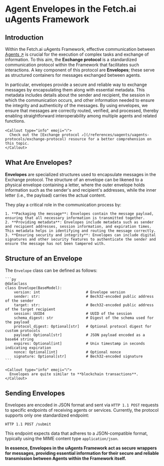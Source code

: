 
# Agent Envelopes in the Fetch.ai uAgents Framework

## Introduction

Within the Fetch.ai uAgents Framework, effective communication between [Agents ↗️](/guides/agents/getting-started/whats-an-agent) is crucial for the execution of complex tasks and exchange of information. To this aim, the **Exchange protocol** is a standardized communication protocol within the Framework that facilitates such interactions. A key component of this protocol are **Envelopes**; these serve as structured containers for messages exchanged between agents.

In particular, envelopes provide a secure and reliable way to exchange messages by encapsulating them along with essential metadata. This metadata includes details about the sender and recipient, the session in which the communication occurs, and other information needed to ensure the integrity and authenticity of the messages. By using envelopes, we ensure that messages are correctly routed, verified, and processed, thereby enabling straightforward interoperability among multiple agents and related functions.

    <Callout type="info" emoji="ℹ️">
      Check out the [Exchange protocol ↗️](/references/uagents/uagents-protocols/exchange-protocol) resource for a better comprehension on this topic.
    </Callout>

## What Are Envelopes?

**Envelopes** are specialized structures used to encapsulate messages in the Exchange protocol. The structure of an envelope can be likened to a physical envelope containing a letter, where the outer envelope holds information such as the sender's and recipient's addresses, while the inner letter (i.e., the payload) carries the actual content.

They play a critical role in the communication process by:

    1. **Packaging the message**: Envelopes contain the message payload, ensuring that all necessary information is transmitted together.
    2. **Providing metadata**: Envelopes include metadata such as sender and recipient addresses, session information, and expiration times. This metadata helps in identifying and routing the message correctly.
    3. **Ensuring security and integrity**: Envelopes can include digital signatures and other security features to authenticate the sender and ensure the message has not been tampered with.

## Structure of an Envelope

The `Envelope` class can be defined as follows:

    ```py
    @dataclass
    class Envelope(BaseModel):
        version: int                     # Envelope version
        sender: str:                     # Bech32-encoded public address of the sender
        target: str:                     # Bech32-encoded public address of the target recipient
        session: UUID4                   # UUID of the session
        schema_digest: str               # Digest of the schema used for the payload
        protocol_digest: Optional[str]   # Optional protocol digest for custom protocols
        payload: Optional[str]           # JSON payload encoded as a base64 string
        expires: Optional[int]           # Unix timestamp in seconds indicating expiration
        nonce: Optional[int]             # Optional nonce
        signature: Optional[str]         # Bech32-encoded signature
    ```

    <Callout type="info" emoji="ℹ️">
      Envelopes are quite similar to **blockchain transactions**.
    </Callout>

## Sending Envelopes

Envelopes are encoded in JSON format and sent via `HTTP 1.1 POST` requests to specific endpoints of receiving agents or services. Currently, the protocol supports only one standardized endpoint:

`HTTP 1.1 POST /submit`

This endpoint expects data that adheres to a JSON-compatible format, typically using the MIME content type `application/json`.

**In essence, Envelopes in the uAgents Framework act as secure wrappers for messages, providing essential information for their secure and reliable transmission between Agents within the Framework itself.**

